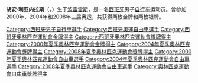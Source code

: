 {{MedalTableTop}}
{{MedalCountry | {{ESP}} }}
{{MedalSport | [[場地單車賽|場地單車賽]]}}
{{MedalCompetition|[[奧林匹克運動會|奧林匹克運動會]]}}
{{MedalGold  | [[2000年夏季奧林匹克運動會|2000年悉尼]] | [[2000年夏季奧林匹克運動會自行車比賽|計分賽]] }}
{{MedalGold  | [[2008年夏季奧林匹克運動會|2008年北京]] | [[2008年夏季奧林匹克運動會自行車比賽|計分賽]] }}
{{MedalSilver| [[2004年夏季奧林匹克運動會|2004年雅典]] | [[2004年夏季奧林匹克運動會自行車比賽|計分賽]] }}
{{MedalSilver  | [[2008年夏季奧林匹克運動會|2008年北京]] | [[2008年夏季奧林匹克運動會自行車比賽|麥迪遜賽]] }}
{{MedalBottom}}
'''胡安·利亚内拉斯'''（{{lang-es|'''Joan Llaneras'''}}，{{bd|1969年|5月17日||}}）生于[[波雷雷斯|波雷雷斯]]，是一名[[西班牙|西班牙]]男子[[自行车|自行车]]运动员。曾参加2000年、2004年和2008年三届奥运，共获得两枚金牌和两枚银牌。

{{Spain-bio-stub}}
{{DEFAULTSORT:Llaneras, Joan}}
[[Category:西班牙男子自行車選手|Category:西班牙男子自行車選手]]
[[Category:西班牙奧運自由車選手|Category:西班牙奧運自由車選手]]
[[Category:西班牙奧林匹克運動會金牌得主|Category:西班牙奧林匹克運動會金牌得主]]
[[Category:西班牙奧林匹克運動會銀牌得主|Category:西班牙奧林匹克運動會銀牌得主]]
[[Category:2000年夏季奧林匹克運動會金牌得主|Category:2000年夏季奧林匹克運動會金牌得主]]
[[Category:2004年夏季奧林匹克運動會獎牌得主|Category:2004年夏季奧林匹克運動會獎牌得主]]
[[Category:2008年夏季奧林匹克運動會獎牌得主|Category:2008年夏季奧林匹克運動會獎牌得主]]
[[Category:2000年夏季奧林匹克運動會自由車選手|Category:2000年夏季奧林匹克運動會自由車選手]]
[[Category:2004年夏季奧林匹克運動會自由車選手|Category:2004年夏季奧林匹克運動會自由車選手]]
[[Category:2008年夏季奧林匹克運動會自由車選手|Category:2008年夏季奧林匹克運動會自由車選手]]
[[Category:奧林匹克運動會自由車獎牌得主|Category:奧林匹克運動會自由車獎牌得主]]
